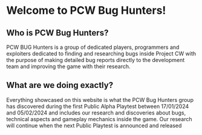 # Welcome to PCW Bug Hunters!
## Who is PCW Bug Hunters?

PCW BUG Hunters is a group of dedicated players, programmers and exploiters dedicated to finding and researching bugs inside Project CW with the purpose of making detailed bug reports directly to the development team and improving the game with their research.

## What are we doing exactly?

Everything showcased on this website is what the PCW Bug Hunters group has discovered during the first Public Alpha Playtest between 17/01/2024 and 05/02/2024 and includes our research and discoveries about bugs, technical aspects and gameplay mechanics inside the game.
Our research will continue when the next Public Playtest is announced and released